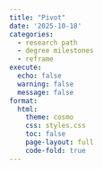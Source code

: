 ```yaml
---
title: "Pivot"
date: '2025-10-18'
categories:
  - research path
  - degree milestones
  - reframe
execute:
  echo: false
  warning: false
  message: false
format:
  html:
    theme: cosmo
    css: styles.css
    toc: false
    page-layout: full
    code-fold: true
---
```


